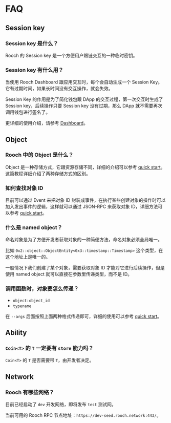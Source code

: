 # FAQ

## Session key

### Session key 是什么？

Rooch 的 Session key 是一个方便用户跟链交互的一种临时密钥。

### Session key 有什么用？

当使用 Rooch Dashboard 跟应用交互时，每个会自动生成一个 Session Key。它有过期时间，如果长时间没有交互操作，就会失效。

Session Key 的作用是为了简化钱包跟 DApp 的交互过程，第一次交互时生成了 Session key，后续操作只要 Session key 没有过期，那么 DApp 就不需要再次调用钱包进行签名了。

更详细的使用介绍，请参考 [Dashboard](./user-guides/dashboard.zh-CN.mdx)。

## Object

### Rooch 中的 Object 是什么？

Object 是一种存储方式，它跟资源存储不同，详细的介绍可以参考 [quick start](./developer-guides/quick-start.zh-CN.mdx)。这篇教程详细介绍了两种存储方式的区别。

### 如何查找对象 ID

目前可以通过 Event 来把对象 ID 封装成事件，在执行某些创建对象的操作时可以加入发出事件的逻辑，这样就可以通过 JSON-RPC 来获取对象 ID，详细方法可以参考 [quick start](./developer-guides/quick-start.zh-CN.mdx)。

### 什么是 named object？

命名对象是为了方便开发者获取对象的一种简便方法，命名对象必须全局唯一。

比如 `0x2::object::ObjectEntity<0x3::timestamp::Timestamp>` 这个类型，在这个地址上是唯一的。

一般情况下我们创建了某个对象，需要获取对象 ID 才能对它进行后续操作，但是使用 named object 就可以直接在参数里传递类型，而不是 ID。

### 调用函数时，对象要怎么传递？

- `object:object_id`
- `typename`

在 `--args` 后面按照上面两种格式传递即可，详细的使用可以参考 [quick start](./developer-guides/quick-start.zh-CN.mdx)。

## Ability

### `Coin<T>` 的 `T` 一定要有 `store` 能力吗？

`Coin<T>` 的 `T` 是否需要带 `T`，由开发者决定。

## Network

### Rooch 有哪些网络？

目前已经启动了 `dev` 开发网络，即将发布 `test` 测试网。

当前可用的 Rooch RPC 节点地址：`https://dev-seed.rooch.network:443/`。
